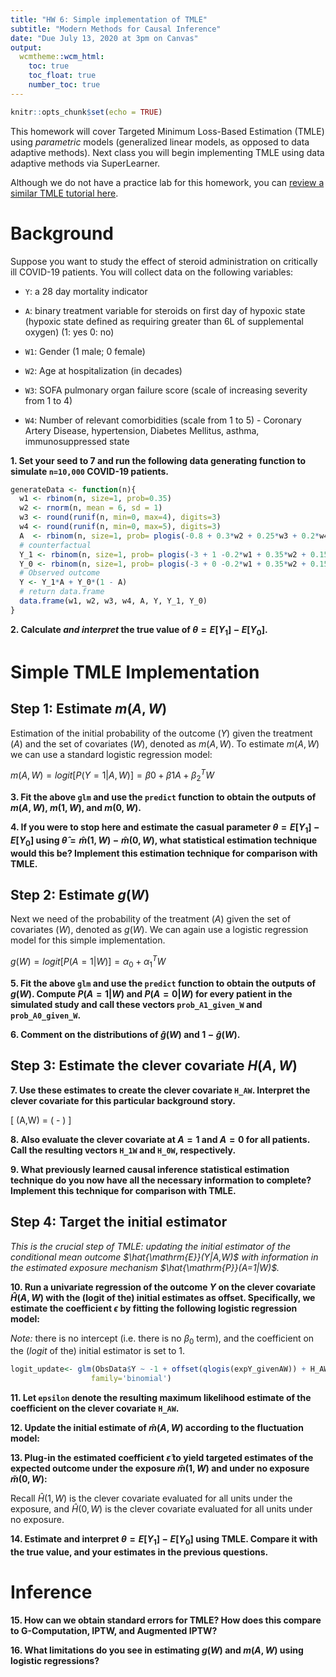 ```yaml
---
title: "HW 6: Simple implementation of TMLE"
subtitle: "Modern Methods for Causal Inference"
date: "Due July 13, 2020 at 3pm on Canvas"
output: 
  wcmtheme::wcm_html: 
    toc: true
    toc_float: true
    number_toc: true
---
```



```r
knitr::opts_chunk$set(echo = TRUE)
```

This homework will cover Targeted Minimum Loss-Based Estimation (TMLE) using *parametric* models (generalized linear models, as opposed to data adaptive methods). Next class you will begin implementing TMLE using data adaptive methods via SuperLearner.

Although we do not have a practice lab for this homework, you can [review a similar TMLE tutorial here](https://migariane.github.io/TMLE.nb.html#1_introduction).

# Background

Suppose you want to study the effect of steroid administration on critically ill COVID-19 patients. You will collect data on the following variables:

- `Y`: a 28 day mortality indicator

- `A`: binary treatment variable for steroids on first day of hypoxic state (hypoxic state defined as requiring greater than 6L of supplemental oxygen) (1: yes 0: no)

- `W1`: Gender (1 male; 0 female)

- `W2`: Age at hospitalization (in decades)

- `W3`: SOFA pulmonary organ failure score (scale of increasing severity from 1 to 4)

- `W4`: Number of relevant comorbidities (scale from 1 to 5) - Coronary Artery Disease, hypertension, Diabetes Mellitus, asthma, immunosuppressed state 

**1. Set your seed to 7 and run the following data generating function to simulate `n=10,000` COVID-19 patients.**

```r
generateData <- function(n){
  w1 <- rbinom(n, size=1, prob=0.35)
  w2 <- rnorm(n, mean = 6, sd = 1)
  w3 <- round(runif(n, min=0, max=4), digits=3)
  w4 <- round(runif(n, min=0, max=5), digits=3)
  A  <- rbinom(n, size=1, prob= plogis(-0.8 + 0.3*w2 + 0.25*w3 + 0.2*w4 + 0.3*w2*w4))
  # counterfactual
  Y_1 <- rbinom(n, size=1, prob= plogis(-3 + 1 -0.2*w1 + 0.35*w2 + 0.15*w3 + 0.25*w4 + 0.1*w2*w4))
  Y_0 <- rbinom(n, size=1, prob= plogis(-3 + 0 -0.2*w1 + 0.35*w2 + 0.15*w3 + 0.25*w4 + 0.1*w2*w4))
  # Observed outcome
  Y <- Y_1*A + Y_0*(1 - A)
  # return data.frame
  data.frame(w1, w2, w3, w4, A, Y, Y_1, Y_0)
}
```

**2. Calculate *and interpret* the true value of $\theta = E[Y_1]-E[Y_0]$.**

# Simple TMLE Implementation

## Step 1: Estimate $m(A,W)$

Estimation of the initial probability of the outcome ($Y$) given the treatment ($A$) and the set of covariates ($W$), denoted as $m(A,W)$. To estimate $m(A,W)$ we can use a standard logistic regression model:

$m(A,W) = logit[P(Y=1|A,W)]=β0+β1A+β_2^TW$

**3. Fit the above `glm` and use the `predict` function to obtain the outputs of $m(A,W)$, $m(1,W)$, and $m(0,W)$.**

**4. If you were to stop here and estimate the casual parameter $\theta = E[Y_1]-E[Y_0]$ using $\hat{\theta} = \hat{m}(1,W)-\hat{m}(0,W)$, what statistical estimation technique would this be? Implement this estimation technique for comparison with TMLE.**

## Step 2: Estimate $g(W)$

Next we need of the probability of the treatment ($A$) given the set of covariates ($W$), denoted as $g(W)$. We can again use a logistic regression model for this simple implementation.

$g(W) = logit[P(A=1|W)]=\alpha_0+\alpha_1^TW$

**5. Fit the above `glm` and use the `predict` function to obtain the outputs of $g(W)$. Compute $P(A=1|W)$ and $P(A=0|W)$ for every patient in the simulated study and call these vectors `prob_A1_given_W` and `prob_A0_given_W`.**

**6. Comment on the distributions of $\hat{g}(W)$ and $1-\hat{g}(W)$.**

## Step 3: Estimate the clever covariate $H(A,W)$

**7. Use these estimates to create the clever covariate `H_AW`. Interpret the clever covariate for this particular background story.**

\[
\hat{H}(A,W) = \left(\frac{\mathrm{I}(A=1)}{\hat{g}(W)} - \frac{\mathrm{I}(A=0)}{1-\hat{g}(W)}  \right)
\]

**8. Also evaluate the clever covariate at $A=1$ and $A=0$ for all patients. Call the resulting vectors `H_1W` and `H_0W`, respectively.**

**9. What previously learned causal inference statistical estimation technique do you now have all the necessary information to complete? Implement this technique for comparison with TMLE.**

## Step 4: Target the initial estimator

*This is the crucial step of TMLE: updating the initial estimator of the conditional mean outcome $\hat{\mathrm{E}}(Y|A,W)$ with information in the estimated exposure mechanism $\hat{\mathrm{P}}(A=1|W)$.*

**10. Run a univariate regression of the outcome $Y$ on the clever covariate $\hat{H}(A,W)$ with the (logit of the) initial estimates as offset. Specifically, we estimate the coefficient $\epsilon$ by fitting the following logistic regression model:**
\begin{align*}
logit[m(A,W;\epsilon)] = logit[\hat{m}(A,W)] + \epsilon \hat{H}(A,W).
\end{align*}

*Note:* there is no intercept (i.e. there is no $\beta_0$ term), and the coefficient on the ($logit$ of the) initial estimator is set to 1.

```r
logit_update<- glm(ObsData$Y ~ -1 + offset(qlogis(expY_givenAW)) + H_AW,
                  family='binomial')
```

**11. Let `epsilon` denote the resulting maximum likelihood estimate of the coefficient on the clever covariate `H_AW`.**

**12. Update the initial estimate of $\hat{m}(A,W)$ according to the fluctuation model:**

\begin{align*}
logit[\hat{m}(A,W)] &= logit [\hat{m}(A,W)] + \hat{\epsilon} \hat{H}(A,W) \\
\tilde{m}(A,W) &=  expit \bigg[ logit\big[ \hat{m}(A,W) \big] + \hat{\epsilon} \hat{H}(A,W) \bigg]
\end{align*}

**13.  Plug-in the estimated coefficient $\hat{\epsilon}$ to yield targeted estimates of the expected outcome under the exposure $\tilde{m}(1,W)$ and under no exposure $\tilde{m}(0,W)$:**

\begin{align*}
\tilde{m}(1,W) &= expit \bigg[ logit\big[ \hat{m}(1,W) \big] + \hat{\epsilon} \hat{H}(1,W) \bigg]\\
\tilde{m}(0,W) &= expit \bigg[ logit\big[ \hat{m}(0,W) \big] + \hat{\epsilon} \hat{H}(0,W) \bigg]\\
\end{align*}

Recall $\hat{H}(1,W)$ is the clever covariate evaluated for all units under the exposure, and $\hat{H}(0,W)$ is the clever covariate evaluated for all units under no exposure.

**14. Estimate and interpret $\theta = E[Y_1]-E[Y_0]$ using TMLE. Compare it with the true value, and your estimates in the previous questions.**

# Inference

**15. How can we obtain standard errors for TMLE? How does this compare to G-Computation, IPTW, and Augmented IPTW?**

**16. What limitations do you see in estimating $g(W)$ and $m(A,W)$ using logistic regressions?**
